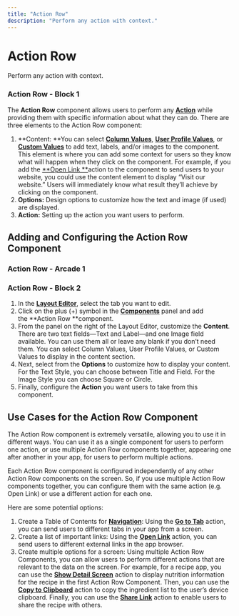 ```yaml
---
title: "Action Row"
description: "Perform any action with context."
---
```


# Action Row

Perform any action with context.

### Action Row  - Block 1

The **Action Row** component allows users to perform any [**Action**](https://www.glideapps.com/docs/getting-started/introduction-to-actions) while providing them with specific information about what they can do. There are three elements to the Action Row component:

1. **Content: **You can select [**Column Values**](https://www.glideapps.com/docs/reference/values/column-values), [**User Profile Values**](https://www.glideapps.com/docs/user-profile-columns), or [**Custom Values**](https://www.glideapps.com/docs/reference/values/custom-values) to add text, labels, and/or images to the component. This element is where you can add some context for users so they know what will happen when they click on the component. For example, if you add the [**Open Link **](/automation/actions/open-link)action to the component to send users to your website, you could use the content element to display “Visit our website.” Users will immediately know what result they’ll achieve by clicking on the component.
2. **Options:** Design options to customize how the text and image (if used) are displayed.
3. **Action:** Setting up the action you want users to perform.

## **Adding and Configuring the Action Row Component**



### Action Row - Arcade 1

### Action Row - Block 2



1. In the [**Layout Editor**](/docs/intro-to-layout), select the tab you want to edit.
2. Click on the plus (+) symbol in the [**Components**](/docs/components) panel and add the **Action Row **component.
3. From the panel on the right of the Layout Editor, customize the **Content**. There are two text fields—Text and Label—and one Image field available. You can use them all or leave any blank if you don’t need them. You can select Column Values, User Profile Values, or Custom Values to display in the content section.
4. Next, select from the **Options** to customize how to display your content. For the Text Style, you can choose between Title and Field. For the Image Style you can choose Square or Circle.
5. Finally, configure the **Action** you want users to take from this component.

## Use Cases for the Action Row Component

The Action Row component is extremely versatile, allowing you to use it in different ways. You can use it as a single component for users to perform one action, or use multiple Action Row components together, appearing one after another in your app, for users to perform multiple actions.

Each Action Row component is configured independently of any other Action Row components on the screen. So, if you use multiple Action Row components together, you can configure them with the same action (e.g. Open Link) or use a different action for each one.

Here are some potential options:

1. Create a Table of Contents for [**Navigation**](https://www.glideapps.com/docs/reference/user-experience/navigation): Using the [**Go to Tab**](https://www.glideapps.com/docs/automation/actions/go-to-tab) action, you can send users to different tabs in your app from a screen.
2. Create a list of important links: Using the [**Open Link**](https://www.glideapps.com/docs/automation/actions/open-link) action, you can send users to different external links in the app browser.
3. Create multiple options for a screen: Using multiple Action Row Components, you can allow users to perform different actions that are relevant to the data on the screen. For example, for a recipe app, you can use the [**Show Detail Screen**](https://www.glideapps.com/docs/automation/actions/show-detail-screen) action to display nutrition information for the recipe in the first Action Row Component. Then, you can use the [**Copy to Clipboard**](https://www.glideapps.com/docs/automation/actions/copy-to-clipboard) action to copy the ingredient list to the user’s device clipboard. Finally, you can use the [**Share Link**](https://www.glideapps.com/docs/automation/actions/share-link) action to enable users to share the recipe with others.



